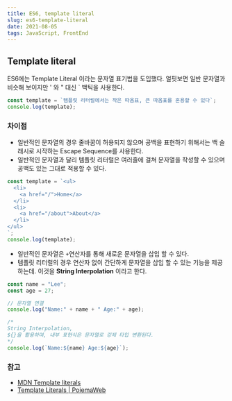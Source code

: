 ```yaml
---
title: ES6, template literal
slug: es6-template-literal
date: 2021-08-05
tags: JavaScript, FrontEnd
---
```


## Template literal

ES6에는 Template Literal 이라는 문자열 표기법을 도입했다. 얼핏보면 일반 문자열과 비슷해 보이지만 ' 와 " 대신 ` 백틱을 사용한다.

```javaScript
const template = `템플릿 리터럴에서는 작은 따옴표, 큰 따옴표를 혼용할 수 있다`;
console.log(template);
```

### 차이점

- 일반적인 문자열의 경우 줄바꿈이 허용되지 않으며 공백을 표현하기 위해서는 백 슬래시로 시작하는 Escape Sequence를 사용한다.
- 일반적인 문자열과 달리 템플릿 리터럴은 여러줄에 걸쳐 문자열을 작성할 수 있으며 공백도 있는 그대로 적용할 수 있다.

```javascript
const template = `<ul>
  <li>
    <a href="/">Home</a>
  </li>
  <li>
    <a href="/about">About</a>
  </li>
</ul>
`;
console.log(template);
```

- 일반적인 문자열은 `+`연산자를 통해 새로운 문자열을 삽입 할 수 있다.
- 템플릿 리터럴의 경우 연산자 없이 간단하게 문자열을 삽입 할 수 있는 기능을 제공하는데. 이것을 **String Interpolation** 이라고 한다.

```javascript
const name = "Lee";
const age = 27;

// 문자열 연결
console.log("Name:" + name + " Age:" + age);

/*
String Interpolation, 
${}을 활용하며, 내부 표현식은 문자열로 강제 타입 변환된다.
*/
console.log(`Name:${name} Age:${age}`);
```

### 참고

- [MDN Template literals](https://developer.mozilla.org/ko/docs/Web/JavaScript/Reference/Template_literals)
- [Template Literals | PoiemaWeb](https://poiemaweb.com/es6-template-literals)
